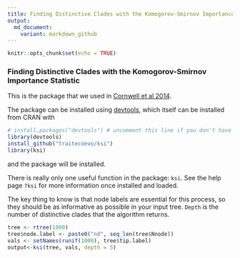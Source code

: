 ```yaml
---
title: Finding Distinctive Clades with the Komogorov-Smirnov Importance Statistic
output:
  md_document:
    variant: markdown_github
---
```


<!-- README.md is generated from README.Rmd. Please edit that file -->

```r
knitr::opts_chunk$set(echo = TRUE)
```

### Finding Distinctive Clades with the Komogorov-Smirnov Importance Statistic

This is the package that we used in [Cornwell et al 2014](10.1111/1365-2745.12208).

The package can be installed using [devtools](https://github.com/hadley/devtools), which itself can be installed from CRAN with

```r
# install.packages("devtools") # uncomment this line if you don't have devtools installed
library(devtools)
install_github("traitecoevo/ksi")
library(ksi)
```

and the package will be installed.

There is really only one useful function in the package: `ksi`.  See the help page `?ksi` for more information once installed and loaded.

The key thing to know is that node labels are essential for this process, so they should be as informative as possible in your input tree.  `Depth` is the number of distinctive clades that the algorithm returns.

```r
tree <- rtree(1000)
tree$node.label <- paste0("nd", seq_len(tree$Nnode))
vals <- setNames(runif(1000), tree$tip.label)
output<-ksi(tree, vals, depth = 5)
```


